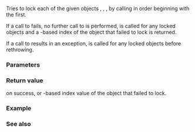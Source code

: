 {{cpp/title|try_lock}}
{{cpp/thread/navbar}}
{{ddcl|header=mutex|since=c++11|
template&lt; class Lockable1, class Lockable2, class... LockableN &gt;
int try_lock( Lockable1&amp; lock1, Lockable2&amp; lock2, LockableN&amp;... lockn );
}}

Tries to lock each of the given {{named req|Lockable}} objects {{c|lock1}}, {{c|lock2}}, {{c|...}}, {{c|lockn}} by calling {{tt|try_lock}} in order beginning with the first. 

If a call to {{tt|try_lock}} fails, no further call to {{tt|try_lock}} is performed, {{tt|unlock}} is called for any locked objects and a {{c|0}}-based index of the object that failed to lock is returned.

If a call to {{tt|try_lock}} results in an exception, {{tt|unlock}} is called for any locked objects before rethrowing.

===Parameters===
{{par begin}}
{{par|lock1, lock2, ..., lockn|the {{named req|Lockable}} objects to lock}}
{{par end}}

===Return value===
{{c|-1}} on success, or {{c|0}}-based index value of the object that failed to lock.

===Example===
{{example
|The following example uses {{tt|std::try_lock}} to periodically tally and reset counters running in separate threads.
|p=true
|code=
#include &lt;chrono&gt;
#include &lt;functional&gt;
#include &lt;iostream&gt;
#include &lt;mutex&gt;
#include &lt;thread&gt;
#include &lt;vector&gt;

int main()
{
    int foo_count = 0;
    std::mutex foo_count_mutex;
    int bar_count = 0;
    std::mutex bar_count_mutex;
    int overall_count = 0;
    bool done = false;
    std::mutex done_mutex;

    auto increment = [](int&amp; counter, std::mutex&amp; m, const char* desc)
    {
        for (int i = 0; i &lt; 10; ++i)
        {
            std::unique_lock&lt;std::mutex&gt; lock(m);
            ++counter;
            std::cout &lt;&lt; desc &lt;&lt; ": " &lt;&lt; counter &lt;&lt; '\n';
            lock.unlock();
            std::this_thread::sleep_for(std::chrono::seconds(1));
        }
    };

    std::thread increment_foo(increment, std::ref(foo_count), 
        std::ref(foo_count_mutex), "foo");
    std::thread increment_bar(increment, std::ref(bar_count), 
        std::ref(bar_count_mutex), "bar");

    std::thread update_overall([&amp;]()
    {
        done_mutex.lock();
        while (!done)
        {
            done_mutex.unlock();
            int result = std::try_lock(foo_count_mutex, bar_count_mutex);
            if (result == -1)
            {
                overall_count += foo_count + bar_count;
                foo_count = 0;
                bar_count = 0;
                std::cout &lt;&lt; "overall: " &lt;&lt; overall_count &lt;&lt; '\n';
                foo_count_mutex.unlock();
                bar_count_mutex.unlock();
            }
            std::this_thread::sleep_for(std::chrono::seconds(2));
            done_mutex.lock();
        }
        done_mutex.unlock();
    });

    increment_foo.join();
    increment_bar.join();
    done_mutex.lock();
    done = true;
    done_mutex.unlock();
    update_overall.join();

    std::cout &lt;&lt; "Done processing\n"
              &lt;&lt; "foo: " &lt;&lt; foo_count &lt;&lt; '\n'
              &lt;&lt; "bar: " &lt;&lt; bar_count &lt;&lt; '\n'
              &lt;&lt; "overall: " &lt;&lt; overall_count &lt;&lt; '\n';
}
|output=
bar: 1
foo: 1
foo: 2
bar: 2
foo: 3
overall: 5
bar: 1
foo: 1
bar: 2
foo: 2
bar: 3
overall: 10
bar: 1
foo: 1
bar: 2
foo: 2
overall: 14
bar: 1
foo: 1
bar: 2
overall: 17
foo: 1
bar: 1
foo: 2
overall: 20
Done processing
foo: 0
bar: 0
overall: 20
}}

===See also===
{{dsc begin}}
{{dsc inc|cpp/thread/dsc lock}}
{{dsc end}}

{{langlinks|de|es|fr|it|ja|pt|ru|zh}}